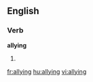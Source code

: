 ==English==

===Verb===
'''allying'''

# {{present participle of|ally}}

[[fr:allying]]
[[hu:allying]]
[[vi:allying]]